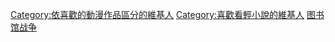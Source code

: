 {{catmore|圖書館戰爭}}
[[Category:依喜歡的動漫作品區分的維基人|Category:依喜歡的動漫作品區分的維基人]]
[[Category:喜歡看輕小說的維基人|Category:喜歡看輕小說的維基人]]
[[Category:依喜欢的电影作品区分的维基人|图书馆战争]]
